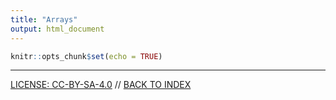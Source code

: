 ```yaml
---
title: "Arrays"
output: html_document
---
```


```r
knitr::opts_chunk$set(echo = TRUE)
```

----
[LICENSE: CC-BY-SA-4.0](LICENSE) // [BACK TO INDEX](index.html)